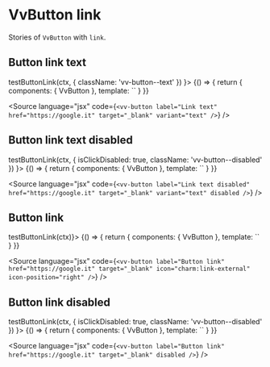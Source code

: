 
<Meta title="Components/Button/Link" />

# VvButton link

Stories of `VvButton` with `link`.

## Button link text

<Canvas>
	<Story
		name="link-text"
		play={async (ctx) =>
			testButtonLink(ctx, {
				className: 'vv-button--text'
			})
		}>
		{() => {
			return {
				components: { VvButton },
				template: `<vv-button label="Link text" href="https://google.it" target="_blank" modifiers="text" @click="$event.preventDefault()" />`
			}
		}}
	</Story>
</Canvas>

<Source
	language="jsx"
	code={`<vv-button label="Link text" href="https://google.it" target="_blank" variant="text" />`}
/>

## Button link text disabled

<Canvas>
	<Story
		name="link-text-disabled"
		play={(ctx) =>
			testButtonLink(ctx, {
				isClickDisabled: true,
				className: 'vv-button--disabled'
			})
		}>
		{() => {
			return {
				components: { VvButton },
				template: `<vv-button label="Link text disabled" href="https://google.it" target="_blank" variant="text" disabled />`
			}
		}}
	</Story>
</Canvas>

<Source
	language="jsx"
	code={`<vv-button label="Link text disabled" href="https://google.it" target="_blank" variant="text" disabled />`}
/>

## Button link

<Canvas>
	<Story name="button-link" play={(ctx) => testButtonLink(ctx)}>
		{() => {
			return {
				components: { VvButton },
				template: `<vv-button label="Button link" href="https://google.it" target="_blank" icon="charm:link-external" icon-position="right" @click="$event.preventDefault()" />`
			}
		}}
	</Story>
</Canvas>

<Source
	language="jsx"
	code={`<vv-button
	label="Button link"
	href="https://google.it"
	target="_blank"
	icon="charm:link-external"
	icon-position="right"
/>`}
/>

## Button link disabled

<Canvas>
	<Story
		name="button-link-disabled"
		play={(ctx) =>
			testButtonLink(ctx, {
				isClickDisabled: true,
				className: 'vv-button--disabled'
			})
		}>
		{() => {
			return {
				components: { VvButton },
				template: `<vv-button label="Button link" href="https://google.it" target="_blank" disabled />`
			}
		}}
	</Story>
</Canvas>

<Source
	language="jsx"
	code={`<vv-button label="Button link" href="https://google.it" target="_blank" disabled />`}
/>
